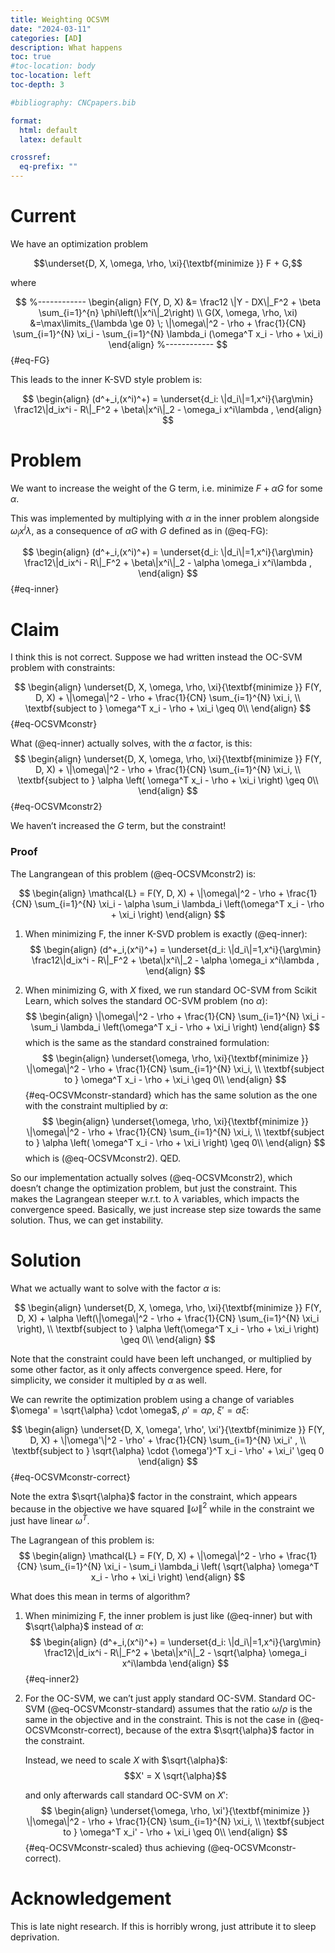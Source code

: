 ```yaml
---
title: Weighting OCSVM
date: "2024-03-11"
categories: [AD]
description: What happens
toc: true
#toc-location: body
toc-location: left
toc-depth: 3

#bibliography: CNCpapers.bib

format:
  html: default
  latex: default

crossref:
  eq-prefix: ""
---
```


# Current

We have an optimization problem

$$\underset{D, X, \omega, \rho, \xi}{\textbf{minimize  }} F + G,$$

where

$$
%------------
\begin{align}
F(Y, D, X)  &= \frac12 \|Y - DX\|_F^2
  + \beta \sum_{i=1}^{n} \phi\left(\|x^i\|_2\right)  \\
G(X, \omega, \rho, \xi) &=\max\limits_{\lambda \ge 0} \; \|\omega\|^2 - \rho + \frac{1}{CN} \sum_{i=1}^{N} \xi_i
- \sum_{i=1}^{N} \lambda_i (\omega^T x_i - \rho + \xi_i)
\end{align}
%------------
$$ {#eq-FG}


This leads to the inner K-SVD style problem is:

$$
\begin{align}
(d^+_i,(x^i)^+) = \underset{d_i: \|d_i\|=1,x^i}{\arg\min} \frac12\|d_ix^i - R\|_F^2  + \beta\|x^i\|_2 - \omega_i x^i\lambda ,
\end{align}
$$

# Problem

We want to increase the weight of the G term, i.e. minimize $F + \alpha G$ for some $\alpha$.

This was implemented by multiplying with $\alpha$ in the inner problem alongside $\omega_i x^i \lambda$, as a consequence of $\alpha G$ with $G$ defined as in (@eq-FG):

$$
\begin{align}
(d^+_i,(x^i)^+) = \underset{d_i: \|d_i\|=1,x^i}{\arg\min} \frac12\|d_ix^i - R\|_F^2  + \beta\|x^i\|_2 - \alpha \omega_i x^i\lambda ,
\end{align}
$$ {#eq-inner}


# Claim

I think this is not correct. Suppose we had written instead the OC-SVM problem with constraints:

$$
\begin{align}
\underset{D, X, \omega, \rho, \xi}{\textbf{minimize  }} F(Y, D, X) + \|\omega\|^2 - \rho + \frac{1}{CN} \sum_{i=1}^{N} \xi_i, \\
\textbf{subject to  } \omega^T x_i - \rho + \xi_i \geq 0\\
\end{align}
$$ {#eq-OCSVMconstr}

What (@eq-inner) actually solves, with the $\alpha$ factor, is this:
$$
\begin{align}
\underset{D, X, \omega, \rho, \xi}{\textbf{minimize  }} F(Y, D, X) + \|\omega\|^2 - \rho + \frac{1}{CN} \sum_{i=1}^{N} \xi_i, \\
\textbf{subject to  } \alpha \left( \omega^T x_i - \rho + \xi_i \right) \geq 0\\
\end{align}
$$ {#eq-OCSVMconstr2}

We haven't increased the $G$ term, but the constraint!

### Proof

The Langrangean of this problem (@eq-OCSVMconstr2) is:

$$
\begin{align}
\mathcal{L} = F(Y, D, X) + \|\omega\|^2 - \rho + \frac{1}{CN} \sum_{i=1}^{N} \xi_i - \alpha \sum_i \lambda_i \left(\omega^T x_i - \rho + \xi_i \right)
\end{align}
$$

1. When minimizing F, the inner K-SVD problem is exactly (@eq-inner):
  $$
  \begin{align}
  (d^+_i,(x^i)^+) = \underset{d_i: \|d_i\|=1,x^i}{\arg\min} \frac12\|d_ix^i - R\|_F^2  + \beta\|x^i\|_2 - \alpha \omega_i x^i\lambda ,
  \end{align}
  $$

1. When minimizing G, with $X$ fixed, we run standard OC-SVM from Scikit Learn,
   which solves the standard OC-SVM problem (no $\alpha$):
  $$
  \begin{align}
  \|\omega\|^2 - \rho + \frac{1}{CN} \sum_{i=1}^{N} \xi_i - \sum_i \lambda_i \left(\omega^T x_i - \rho + \xi_i \right)
  \end{align}
  $$
  which is the same as the standard constrained formulation:
  $$
  \begin{align}
  \underset{\omega, \rho, \xi}{\textbf{minimize  }} \|\omega\|^2 - \rho + \frac{1}{CN} \sum_{i=1}^{N} \xi_i, \\
  \textbf{subject to  } \omega^T x_i - \rho + \xi_i \geq 0\\
  \end{align}
  $$ {#eq-OCSVMconstr-standard}
  which has the same solution as the one with the constraint multiplied by $\alpha$:
  $$
  \begin{align}
  \underset{\omega, \rho, \xi}{\textbf{minimize  }} \|\omega\|^2 - \rho + \frac{1}{CN} \sum_{i=1}^{N} \xi_i, \\
  \textbf{subject to  } \alpha \left( \omega^T x_i - \rho + \xi_i \right) \geq 0\\
  \end{align}
  $$
  which is (@eq-OCSVMconstr2). QED.

So our implementation actually solves (@eq-OCSVMconstr2), which
doesn't change the optimization problem,
but just the constraint. This makes the Lagrangean steeper
w.r.t. to $\lambda$ variables, which impacts the convergence speed.
Basically, we just increase step size towards the same solution.
Thus, we can get instability.

# Solution

What we actually want to solve with the factor $\alpha$ is:

$$
\begin{align}
\underset{D, X, \omega, \rho, \xi}{\textbf{minimize  }} F(Y, D, X) + \alpha \left(\|\omega\|^2 - \rho + \frac{1}{CN} \sum_{i=1}^{N} \xi_i \right), \\
\textbf{subject to  } \alpha \left(\omega^T x_i - \rho + \xi_i \right) \geq 0\\
\end{align}
$$

Note that the constraint could have been left unchanged,
or multiplied by some other factor,
as it only affects convergence speed.
Here, for simplicity, we consider it multipled by $\alpha$ as well.

We can rewrite the optimization problem using a change of variables
$\omega' = \sqrt{\alpha} \cdot \omega$,
$\rho' = \alpha \rho$,
$\xi' = \alpha \xi$:

$$
\begin{align}
\underset{D, X, \omega', \rho', \xi'}{\textbf{minimize  }} F(Y, D, X) + \|\omega'\|^2 - \rho' + \frac{1}{CN} \sum_{i=1}^{N} \xi_i' , \\
\textbf{subject to  } \sqrt{\alpha} \cdot {\omega'}^T x_i - \rho' + \xi_i' \geq 0
\end{align}
$$ {#eq-OCSVMconstr-correct}

Note the extra $\sqrt{\alpha}$ factor in the constraint, which appears
because in the objective we have squared $\|\omega\|^2$ while in the constraint
we just have linear $\omega^T$.

The Lagrangean of this problem is:
$$
\begin{align}
\mathcal{L} = F(Y, D, X) + \|\omega\|^2 - \rho + \frac{1}{CN} \sum_{i=1}^{N} \xi_i - \sum_i \lambda_i \left( \sqrt{\alpha} \omega^T x_i - \rho + \xi_i \right)
\end{align}
$$

What does this mean in terms of algorithm?

1. When minimizing F, the inner problem is just like (@eq-inner) but with $\sqrt{\alpha}$ instead of $\alpha$:
  $$
  \begin{align}
  (d^+_i,(x^i)^+) = \underset{d_i: \|d_i\|=1,x^i}{\arg\min} \frac12\|d_ix^i - R\|_F^2  + \beta\|x^i\|_2 - \sqrt{\alpha} \omega_i x^i\lambda
  \end{align}
  $$ {#eq-inner2}

1. For the OC-SVM, we can't just apply standard OC-SVM.
   Standard OC-SVM (@eq-OCSVMconstr-standard) assumes that
   the ratio $\omega / \rho$ is the same in the objective
   and in the constraint.
   This is not the case in (@eq-OCSVMconstr-correct), because
   of the extra $\sqrt{\alpha}$ factor in the constraint.

   Instead, we need to scale $X$ with $\sqrt{\alpha}$:
   $$X' = X \sqrt{\alpha}$$

   and only afterwards call standard OC-SVM on $X'$:
  $$
  \begin{align}
  \underset{\omega, \rho, \xi'}{\textbf{minimize  }} \|\omega\|^2 - \rho + \frac{1}{CN} \sum_{i=1}^{N} \xi_i, \\
  \textbf{subject to  } \omega^T x_i' - \rho + \xi_i \geq 0\\
  \end{align}
  $$ {#eq-OCSVMconstr-scaled}
  thus achieving (@eq-OCSVMconstr-correct).

# Acknowledgement

This is late night research. If this is horribly wrong,
just attribute it to sleep deprivation.
